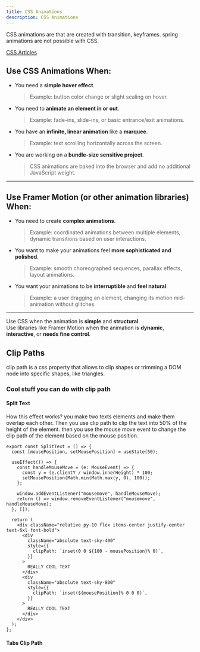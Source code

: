 ```yaml
---
title: CSS Animations
description: CSS Animations
---
```


CSS animations are that are created with transition, keyframes. spring animations are not possible with CSS.

[CSS Articles](https://css-articles.com/)

## Use **CSS Animations** When:

- You need a **simple hover effect**.  
  > Example: button color change or slight scaling on hover.

- You need to **animate an element in or out**.  
  > Example: fade-ins, slide-ins, or basic entrance/exit animations.

- You have an **infinite, linear animation** like a **marquee**.  
  > Example: text scrolling horizontally across the screen.

- You are working on a **bundle-size sensitive project**.  
  > CSS animations are baked into the browser and add no additional JavaScript weight.

---

## Use **Framer Motion** (or other animation libraries) When:

- You need to create **complex animations**.  
  > Example: coordinated animations between multiple elements, dynamic transitions based on user interactions.

- You want to make your animations feel **more sophisticated and polished**.  
  > Example: smooth choreographed sequences, parallax effects, layout animations.

- You want your animations to be **interruptible** and **feel natural**.  
  > Example: a user dragging an element, changing its motion mid-animation without glitches.

---

Use CSS when the animation is **simple** and **structural**.  
Use libraries like Framer Motion when the animation is **dynamic**, **interactive**, or **needs fine control**.

## Clip Paths

clip path is a css property that allows to clip shapes or trimming a DOM node into specific shapes, like triangles.

<ClipPathDemo/>

### Cool stuff you can do with clip path

#### Split Text

<SplitText/>

How this effect works? you make two texts elements and make them overlap each other. Then you use clip path to clip the text into 50% of the height of the element.
then you use the mouse move event to change the clip path of the element based on the mouse position.

```tsx
export const SplitText = () => {
  const [mousePosition, setMousePosition] = useState(50);

  useEffect(() => {
    const handleMouseMove = (e: MouseEvent) => {
      const y = (e.clientY / window.innerHeight) * 100;
      setMousePosition(Math.min(Math.max(y, 0), 100));
    };

    window.addEventListener("mousemove", handleMouseMove);
    return () => window.removeEventListener("mousemove", handleMouseMove);
  }, []);

  return (
    <div className="relative py-10 flex items-center justify-center text-6xl font-bold">
      <div
        className="absolute text-sky-400"
        style={{
          clipPath: `inset(0 0 ${100 - mousePosition}% 0)`,
        }}
      >
        REALLY COOL TEXT
      </div>
      <div
        className="absolute text-sky-800"
        style={{
          clipPath: `inset(${mousePosition}% 0 0 0)`,
        }}
      >
        REALLY COOL TEXT
      </div>
    </div>
  );
};
```
#### Tabs Clip Path
<TabsClipPath/>



